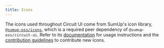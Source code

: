 ```yaml
---
title: Icons
---
```



<Intro>

The icons used throughout Circuit UI come from SumUp's icon library, [`@sumup-oss/icons`](Packages/icons/Docs), which is a required peer dependency of `@sumup-oss/circuit-ui`. Refer to its [documentation](Packages/icons/Docs) for usage instructions and the [contribution guidelines](Contributing/Contributing-Icons/Docs) to contribute new icons.

</Intro>

<Icons />
